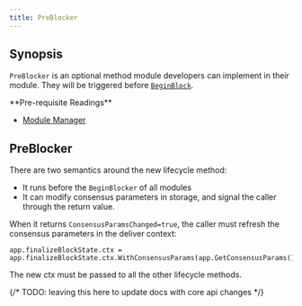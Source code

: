 ```yaml
---
title: PreBlocker
---
```


## Synopsis

`PreBlocker` is an optional method module developers can implement in their module. They will be triggered before [`BeginBlock`](/docs/sdk/next/documentation/application-framework/baseapp#beginblock).

<Note>
**Pre-requisite Readings**

- [Module Manager](/docs/sdk/next/documentation/module-system/module-manager)

</Note>

## PreBlocker

There are two semantics around the new lifecycle method:

- It runs before the `BeginBlocker` of all modules
- It can modify consensus parameters in storage, and signal the caller through the return value.

When it returns `ConsensusParamsChanged=true`, the caller must refresh the consensus parameters in the deliver context:

```
app.finalizeBlockState.ctx = app.finalizeBlockState.ctx.WithConsensusParams(app.GetConsensusParams())
```

The new ctx must be passed to all the other lifecycle methods.

{/* TODO: leaving this here to update docs with core api changes */}
